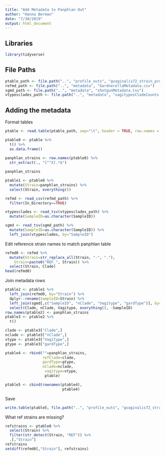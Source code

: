 ```yaml
---
title: "Add Metadata to Panphlan Out"
author: "Hanna Berman"
date: "7/30/2019"
output: html_document
---
```


## Libraries
```r
library(tidyverse)
```

## File Paths
```r
ptable_path <- file.path("..", "profile_outs", "gvaginalis72_strain_presence_absence.csv")
refmd_path <- file.path("..", "metadata", "GardnerellaMetadata.csv")
sgmd_path <- file.path("..", "metadata", "shotgunMetadata.tsv")
vtypesclades_path <- file.path("..", "metadata", "vagitypesCladeCounts.tsv")
```

## Adding the metadata

Format tables
```r
ptable <- read.table(ptable_path, sep="\t", header = TRUE, row.names = 1)

ptable0 <- ptable %>%
  t() %>%
  as.data.frame()
    
panphlan_strains <- row.names(ptable0) %>%
  str_extract(., "[^^X].*$")

panphlan_strains

ptable1 <- ptable0 %>%
  mutate(Strain=panphlan_strains) %>%
  select(Strain, everything())

refmd <- read_csv(refmd_path) %>%
  filter(In_Directory==TRUE)

vtypesclades <- read_tsv(vtypesclades_path) %>%
  mutate(SampleID=as.character(SampleID))

sgmd <- read_tsv(sgmd_path) %>%
  mutate(SampleID=as.character(SampleID)) %>%
  left_join(vtypesclades, by="SampleID")
```

Edit reference strain names to match panphlan table
```r
refmd0 <- refmd %>%
  mutate(Strain=str_replace_all(Strain, "-", "."),
    Strain=paste0("REF_", Strain)) %>%
  select(Strain, Clade)
head(refmd0)
```

Join metadata rows
```r
ptable2 <- ptable1 %>%
  left_join(refmd0, by="Strain") %>%
  dplyr::rename(SampleID=Strain) %>%
  left_join(sgmd[,c("SampleID", "nClade", "Vagitype", "gardType")], by="SampleID") %>%
  select(Clade, nClade, Vagitype, everything(), -SampleID)
row.names(ptable2) <- panphlan_strains
ptable3 <- ptable2 %>%
  t()

clade <- ptable3["Clade",] 
nclade <- ptable3["nClade",]
vtype <- ptable3["Vagitype",]
gtype <- ptable3["gardType",]

ptable4 <- rbind(""=panphlan_strains,
                 refClade=clade,
                 gardType=gtype,
                 nClade=nclade,
                  vagitype=vtype,
                  ptable)

ptable5 <- cbind(rownames(ptable4),
                          ptable4)
```

Save 
```r
write.table(ptable5, file.path("..", "profile_outs", "gvaginalis72_strain_presence_absence_md.txt"), sep="\t", row.names=FALSE, col.names=FALSE, quote=FALSE)
```


What ref strains are missing?
```r
refstrains <- ptable0 %>%
  select(Strain) %>%
  filter(str_detect(Strain, "REF")) %>%
  .[,"Strain"]
refstrains
setdiff(refmd0[,"Strain"], refstrains)
```


